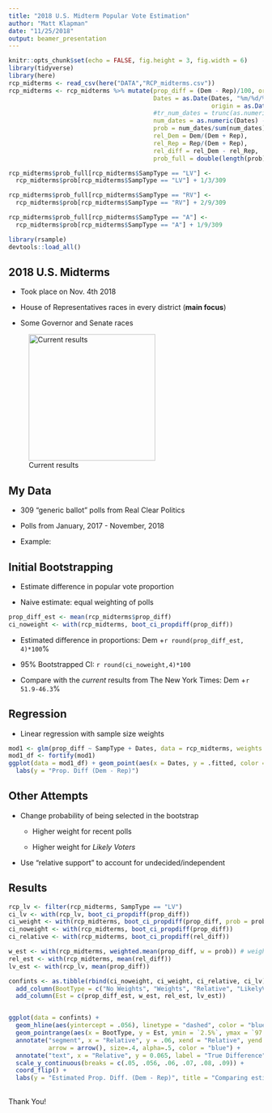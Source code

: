 ```yaml
---
title: "2018 U.S. Midterm Popular Vote Estimation"
author: "Matt Klapman"
date: "11/25/2018"
output: beamer_presentation
---
```


```r
knitr::opts_chunk$set(echo = FALSE, fig.height = 3, fig.width = 6)
library(tidyverse)
library(here)
rcp_midterms <- read_csv(here("DATA","RCP_midterms.csv"))
rcp_midterms <- rcp_midterms %>% mutate(prop_diff = (Dem - Rep)/100, ord = 1:length(prop_diff),
                                        Dates = as.Date(Dates, "%m/%d/%Y", 
                                                        origin = as.Date("01/01/2017","%m/%d/%Y")),
                                        #tr_num_dates = trunc(as.numeric(Dates) - 17167, prec = -1)/10
                                        num_dates = as.numeric(Dates) - 17167,
                                        prob = num_dates/sum(num_dates),
                                        rel_Dem = Dem/(Dem + Rep), 
                                        rel_Rep = Rep/(Dem + Rep), 
                                        rel_diff = rel_Dem - rel_Rep,
                                        prob_full = double(length(prob)))

rcp_midterms$prob_full[rcp_midterms$SampType == "LV"] <-
  rcp_midterms$prob[rcp_midterms$SampType == "LV"] + 1/3/309

rcp_midterms$prob_full[rcp_midterms$SampType == "RV"] <-
  rcp_midterms$prob[rcp_midterms$SampType == "RV"] + 2/9/309

rcp_midterms$prob_full[rcp_midterms$SampType == "A"] <-
  rcp_midterms$prob[rcp_midterms$SampType == "A"] + 1/9/309

library(rsample)
devtools::load_all()
```

## 2018 U.S. Midterms

- Took place on Nov. 4th 2018

- House of Representatives races in every district (**main focus**)

- Some Governor and Senate races

![Current results](us_map.PNG){#id .class width=250}



## My Data

- 309 "generic ballot" polls from Real Clear Politics

- Polls from January, 2017 - November, 2018

- Example:

\includegraphics{data_snap.PNG}


## Initial Bootstrapping

- Estimate difference in popular vote proportion

- Naive estimate: equal weighting of polls


```r
prop_diff_est <- mean(rcp_midterms$prop_diff)
ci_noweight <- with(rcp_midterms, boot_ci_propdiff(prop_diff))
```

- Estimated difference in proportions: Dem +`r round(prop_diff_est, 4)*100`%

- 95% Bootstrapped CI: `r round(ci_noweight,4)*100`

- Compare with the *current* results from The New York Times: Dem +`r 51.9-46.3`%


## Regression

- Linear regression with sample size weights

```r
mod1 <- glm(prop_diff ~ SampType + Dates, data = rcp_midterms, weights = SampSize)
mod1_df <- fortify(mod1)
ggplot(data = mod1_df) + geom_point(aes(x = Dates, y = .fitted, color = SampType)) + 
  labs(y = "Prop. Diff (Dem - Rep)")
```


## Other Attempts

- Change probability of being selected in the bootstrap

    - Higher weight for recent polls
    
    - Higher weight for *Likely* *Voters* 
    
- Use "relative support" to account for undecided/independent

## Results

```r
rcp_lv <- filter(rcp_midterms, SampType == "LV")
ci_lv <- with(rcp_lv, boot_ci_propdiff(prop_diff))
ci_weight <- with(rcp_midterms, boot_ci_propdiff(prop_diff, prob = prob))
ci_noweight <- with(rcp_midterms, boot_ci_propdiff(prop_diff))
ci_relative <- with(rcp_midterms, boot_ci_propdiff(rel_diff))

w_est <- with(rcp_midterms, weighted.mean(prop_diff, w = prob)) # weighted estimate of proportion.
rel_est <- with(rcp_midterms, mean(rel_diff))
lv_est <- with(rcp_lv, mean(prop_diff))

confints <- as.tibble(rbind(ci_noweight, ci_weight, ci_relative, ci_lv)) %>% 
  add_column(BootType = c("No Weights", "Weights", "Relative", "LikelyVoters")) %>%
  add_column(Est = c(prop_diff_est, w_est, rel_est, lv_est))


ggplot(data = confints) + 
  geom_hline(aes(yintercept = .056), linetype = "dashed", color = "blue", alpha = .5) +
  geom_pointrange(aes(x = BootType, y = Est, ymin = `2.5%`, ymax = `97.5%`)) +
  annotate("segment", x = "Relative", y = .06, xend = "Relative", yend = .0565, 
           arrow = arrow(), size=.4, alpha=.5, color = "blue") + 
  annotate("text", x = "Relative", y = 0.065, label = "True Difference", color = "blue", alpha = .5)+
  scale_y_continuous(breaks = c(.05, .056, .06, .07, .08, .09)) + 
  coord_flip() + 
  labs(y = "Estimated Prop. Diff. (Dem - Rep)", title = "Comparing estimations of 2018 U.S. Midterms")
```

## 

Thank You!


